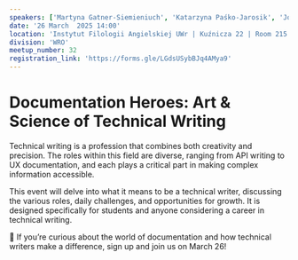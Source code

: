 ```yaml
---
speakers: ['Martyna Gatner-Siemieniuch', 'Katarzyna Paśko-Jarosik', 'Joanna Sosnowska']
date: '26 March  2025 14:00'
location: 'Instytut Filologii Angielskiej UWr | Kuźnicza 22 | Room 215 | Wrocław'
division: 'WRO'
meetup_number: 32
registration_link: 'https://forms.gle/LGdsUSybBJq4AMya9'
---
```


# Documentation Heroes: Art & Science of Technical Writing

Technical writing is a profession that combines both creativity and precision. The roles within this field are diverse, ranging from API writing to UX documentation, and each plays a critical part in making complex information accessible.

This event will delve into what it means to be a technical writer, discussing the various roles, daily challenges, and opportunities for growth. It is designed specifically for students and anyone considering a career in technical writing.

📢 If you’re curious about the world of documentation and how technical writers make a difference, sign up and join us on March 26!

